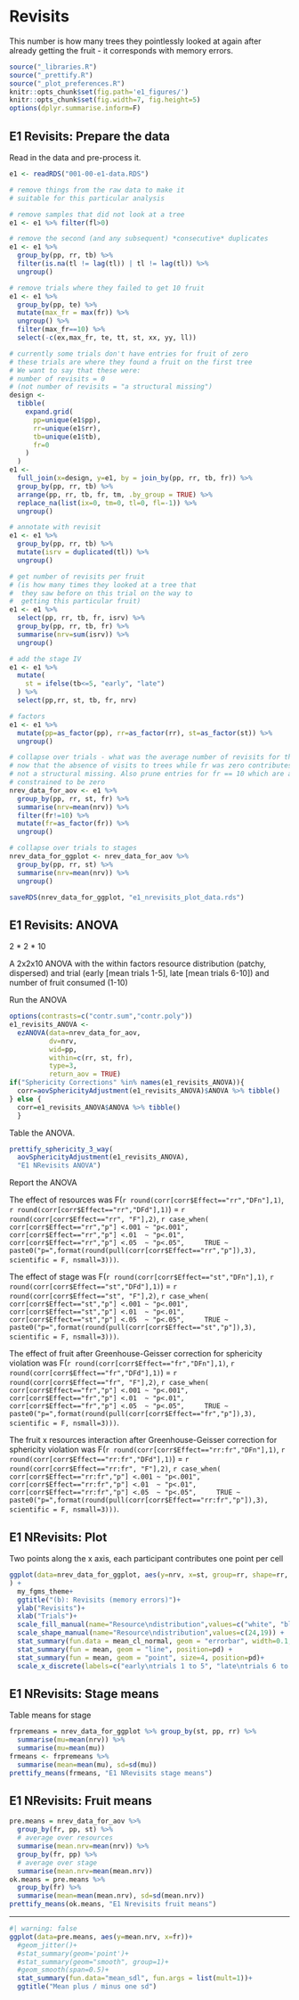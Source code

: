 # Revisits  {.unnumbered}

This number is how many trees they pointlessly looked at again after already getting the fruit - it corresponds with memory errors.

```r
source("_libraries.R")
source("_prettify.R")
source("_plot_preferences.R")
knitr::opts_chunk$set(fig.path='e1_figures/')
knitr::opts_chunk$set(fig.width=7, fig.height=5)
options(dplyr.summarise.inform=F)
```

## E1 Revisits: Prepare the data

Read in the data and pre-process it.

```r
e1 <- readRDS("001-00-e1-data.RDS")

# remove things from the raw data to make it 
# suitable for this particular analysis

# remove samples that did not look at a tree
e1 <- e1 %>% filter(fl>0)

# remove the second (and any subsequent) *consecutive* duplicates
e1 <- e1 %>% 
  group_by(pp, rr, tb) %>% 
  filter(is.na(tl != lag(tl)) | tl != lag(tl)) %>% 
  ungroup()

# remove trials where they failed to get 10 fruit
e1 <- e1 %>%
  group_by(pp, te) %>%
  mutate(max_fr = max(fr)) %>%
  ungroup() %>%
  filter(max_fr==10) %>% 
  select(-c(ex,max_fr, te, tt, st, xx, yy, ll))

# currently some trials don't have entries for fruit of zero
# these trials are where they found a fruit on the first tree
# We want to say that these were:
# number of revisits = 0 
# (not number of revisits = "a structural missing")
design <-
  tibble(
    expand.grid(
      pp=unique(e1$pp),
      rr=unique(e1$rr),
      tb=unique(e1$tb),
      fr=0
    )
  )
e1 <- 
  full_join(x=design, y=e1, by = join_by(pp, rr, tb, fr)) %>% 
  group_by(pp, rr, tb) %>% 
  arrange(pp, rr, tb, fr, tm, .by_group = TRUE) %>% 
  replace_na(list(ix=0, tm=0, tl=0, fl=-1)) %>% 
  ungroup()

# annotate with revisit
e1 <- e1 %>% 
  group_by(pp, rr, tb) %>% 
  mutate(isrv = duplicated(tl)) %>% 
  ungroup()  

# get number of revisits per fruit
# (is how many times they looked at a tree that 
#  they saw before on this trial on the way to 
#  getting this particular fruit)
e1 <- e1 %>% 
  select(pp, rr, tb, fr, isrv) %>% 
  group_by(pp, rr, tb, fr) %>% 
  summarise(nrv=sum(isrv)) %>% 
  ungroup()

# add the stage IV
e1 <- e1 %>% 
  mutate(
    st = ifelse(tb<=5, "early", "late")
  ) %>% 
  select(pp,rr, st, tb, fr, nrv)

# factors
e1 <- e1 %>% 
  mutate(pp=as_factor(pp), rr=as_factor(rr), st=as_factor(st)) %>% 
  ungroup()

# collapse over trials - what was the average number of revisits for this fruit,
# now that the absence of visits to trees while fr was zero contributes a zero
# not a structural missing. Also prune entries for fr == 10 which are all 
# constrained to be zero
nrev_data_for_aov <- e1 %>% 
  group_by(pp, rr, st, fr) %>% 
  summarise(nrv=mean(nrv)) %>% 
  filter(fr!=10) %>% 
  mutate(fr=as_factor(fr)) %>% 
  ungroup()

# collapse over trials to stages
nrev_data_for_ggplot <- nrev_data_for_aov %>% 
  group_by(pp, rr, st) %>% 
  summarise(nrv=mean(nrv)) %>% 
  ungroup()

saveRDS(nrev_data_for_ggplot, "e1_nrevisits_plot_data.rds")
```

## E1 Revisits: ANOVA

2 * 2 * 10

A 2x2x10 ANOVA with the within factors resource distribution (patchy, dispersed) and trial (early [mean trials 1-5], late [mean trials 6-10]) and number of fruit consumed (1-10) 

Run the ANOVA

```r
options(contrasts=c("contr.sum","contr.poly"))
e1_revisits_ANOVA <- 
  ezANOVA(data=nrev_data_for_aov,
          dv=nrv,
          wid=pp,
          within=c(rr, st, fr),
          type=3, 
          return_aov = TRUE)
if("Sphericity Corrections" %in% names(e1_revisits_ANOVA)){
  corr=aovSphericityAdjustment(e1_revisits_ANOVA)$ANOVA %>% tibble()
} else {
  corr=e1_revisits_ANOVA$ANOVA %>% tibble()  
  }
```

Table the ANOVA.

```r
prettify_sphericity_3_way(
  aovSphericityAdjustment(e1_revisits_ANOVA), 
  "E1 NRevisits ANOVA")
```

Report the ANOVA

The effect of resources was 
F(`r round(corr[corr$Effect=="rr","DFn"],1)`, 
  `r round(corr[corr$Effect=="rr","DFd"],1)`) = 
  `r round(corr[corr$Effect=="rr", "F"],2)`, 
  `r case_when(
    corr[corr$Effect=="rr","p"] <.001 ~ "p<.001",
    corr[corr$Effect=="rr","p"] <.01  ~ "p<.01",
    corr[corr$Effect=="rr","p"] <.05  ~ "p<.05",
    TRUE ~ paste0("p=",format(round(pull(corr[corr$Effect=="rr","p"]),3), scientific = F, nsmall=3)))`.

The effect of stage was 
F(`r round(corr[corr$Effect=="st","DFn"],1)`, 
  `r round(corr[corr$Effect=="st","DFd"],1)`) = 
  `r round(corr[corr$Effect=="st", "F"],2)`, 
  `r case_when(
    corr[corr$Effect=="st","p"] <.001 ~ "p<.001",
    corr[corr$Effect=="st","p"] <.01  ~ "p<.01",
    corr[corr$Effect=="st","p"] <.05  ~ "p<.05",
    TRUE ~ paste0("p=",format(round(pull(corr[corr$Effect=="st","p"]),3), scientific = F, nsmall=3)))`.

The effect of fruit after Greenhouse-Geisser correction for sphericity violation was 
F(`r round(corr[corr$Effect=="fr","DFn"],1)`, 
  `r round(corr[corr$Effect=="fr","DFd"],1)`) = 
  `r round(corr[corr$Effect=="fr", "F"],2)`, 
  `r case_when(
    corr[corr$Effect=="fr","p"] <.001 ~ "p<.001",
    corr[corr$Effect=="fr","p"] <.01  ~ "p<.01",
    corr[corr$Effect=="fr","p"] <.05  ~ "p<.05",
    TRUE ~ paste0("p=",format(round(pull(corr[corr$Effect=="fr","p"]),3), scientific = F, nsmall=3)))`.

The fruit x resources interaction after Greenhouse-Geisser correction for sphericity violation was 
F(`r round(corr[corr$Effect=="rr:fr","DFn"],1)`, 
  `r round(corr[corr$Effect=="rr:fr","DFd"],1)`) = 
  `r round(corr[corr$Effect=="rr:fr", "F"],2)`, 
  `r case_when(
    corr[corr$Effect=="rr:fr","p"] <.001 ~ "p<.001",
    corr[corr$Effect=="rr:fr","p"] <.01  ~ "p<.01",
    corr[corr$Effect=="rr:fr","p"] <.05  ~ "p<.05",
    TRUE ~ paste0("p=",format(round(pull(corr[corr$Effect=="rr:fr","p"]),3), scientific = F, nsmall=3)))`.

## E1 NRevisits: Plot

Two points along the x axis, each participant contributes one point per cell

```r
ggplot(data=nrev_data_for_ggplot, aes(y=nrv, x=st, group=rr, shape=rr, fill=rr)
) +
  my_fgms_theme+
  ggtitle("(b): Revisits (memory errors)")+
  ylab("Revisits")+
  xlab("Trials")+
  scale_fill_manual(name="Resource\ndistribution",values=c("white", "black")) +
  scale_shape_manual(name="Resource\ndistribution",values=c(24,19)) +
  stat_summary(fun.data = mean_cl_normal, geom = "errorbar", width=0.1, position=pd) +
  stat_summary(fun = mean, geom = "line", position=pd) + 
  stat_summary(fun = mean, geom = "point", size=4, position=pd)+
  scale_x_discrete(labels=c("early\ntrials 1 to 5", "late\ntrials 6 to 10"))
```

## E1 NRevisits: Stage means

Table means for stage

```r
frpremeans = nrev_data_for_ggplot %>% group_by(st, pp, rr) %>%
  summarise(mu=mean(nrv)) %>% 
  summarise(mu=mean(mu))  
frmeans <- frpremeans %>% 
  summarise(mean=mean(mu), sd=sd(mu))
prettify_means(frmeans, "E1 NRevisits stage means")
```


## E1 NRevisits: Fruit means

```r
pre.means = nrev_data_for_aov %>% 
  group_by(fr, pp, st) %>% 
  # average over resources
  summarise(mean.nrv=mean(nrv)) %>% 
  group_by(fr, pp) %>% 
  # average over stage
  summarise(mean.nrv=mean(mean.nrv))
ok.means = pre.means %>% 
  group_by(fr) %>% 
  summarise(mean=mean(mean.nrv), sd=sd(mean.nrv))
prettify_means(ok.means, "E1 Nrevisits fruit means")
```


---


```r
#| warning: false
ggplot(data=pre.means, aes(y=mean.nrv, x=fr))+
  #geom_jitter()+
  #stat_summary(geom='point')+
  #stat_summary(geom="smooth", group=1)+
  #geom_smooth(span=0.5)+
  stat_summary(fun.data="mean_sdl", fun.args = list(mult=1))+
  ggtitle("Mean plus / minus one sd")
```









